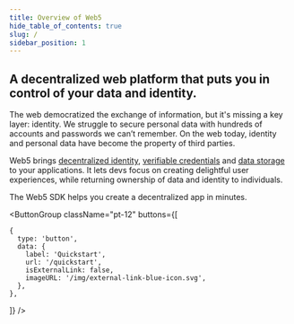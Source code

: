 ```yaml
---
title: Overview of Web5
hide_table_of_contents: true
slug: /
sidebar_position: 1
---
```



<head>
  <title>{content.meta.title}</title>
  <meta property="og:description" content="Documentation on Web5 SDK" />
  <meta name="description" content="Documentation on Web5 SDK" />
  <meta property="og:title" content="WEB5 SDK" />
  <meta property="og:url" content="/"/>
  <link rel="apple-touch-icon" href="https://developer.tbd.website/img/tbd-fav-icon-main.png"/>
</head>

<div className="prose prose-pink">

## A decentralized web platform that puts you in control of your data and identity.

The web democratized the exchange of information, but it's missing a key layer: identity. We struggle to secure personal data with hundreds of accounts and passwords we can’t remember. On the web today, identity and personal data have become the property of third parties.

Web5 brings [decentralized identity](/decentralized-identifiers/what-are-dids), [verifiable credentials](/verifiable-credentials/what-are-vcs) and [data storage](/decentralized-web-nodes/what-are-dwns) to your applications. It lets devs focus on creating delightful user experiences, while returning ownership of data and identity to individuals.

The Web5 SDK helps you create a decentralized app in minutes.


<ButtonGroup
  className="pt-12"
  buttons={[
 
    {
      type: 'button',
      data: {
        label: 'Quickstart',
        url: '/quickstart',
        isExternalLink: false,
        imageURL: '/img/external-link-blue-icon.svg',
      },
    },
 
  ]}
/>

<Divider type="slash" />

<PillarList title={content.useCases.title} pillars={content.useCases.pillars} />

</div>